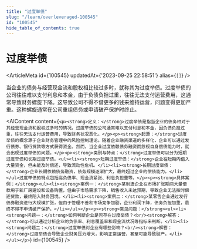 ```yaml
---
title: "过度举债"
slug: "/learn/overleveraged-100545"
id: "100545"
hide_table_of_contents: true
---
```



# 过度举债

<ArticleMeta id={100545} updatedAt={'2023-09-25 22:58:51'} alias={`[]`} />
<div className='border-solid border-b border-t-0 my-4 border-[var(--ifm-color-gray-300)]' />

当企业的债务与经营现金流和股权相比较过多时，就称其为过度举债。过度举债的公司往往难以支付利息和本金，由于负债负担过重，往往无法支付运营费用，这通常导致财务螺旋下降。这导致公司不得不借更多的钱来维持运营，问题变得更加严重。这种螺旋通常在公司重组债务或申请破产保护时终止。

<AIContent content={`<p><strong>定义：</strong>过度举债是指当企业的债务相对于其经营现金流和股权过多时的情况。过度举债的公司通常难以支付利息和本金，因负债负担过重，往往无法支付运营费用，导致财务状况恶化。</p><p><strong>起源：</strong>过度举债的概念源于企业财务管理中的风险控制理论。随着企业融资渠道的多样化，企业可以通过发行债券、银行贷款等方式获得资金。然而，当企业过度依赖债务融资而忽视自身偿债能力时，就会出现过度举债的问题。</p><p><strong>类别与特点：</strong>过度举债可以分为短期过度举债和长期过度举债。<ul><li><strong>短期过度举债：</strong>企业在短期内借入大量资金，但未能及时偿还，导致流动性危机。</li><li><strong>长期过度举债：</strong>企业长期依赖债务融资，债务规模逐渐扩大，最终超过企业的偿债能力。</li></ul>过度举债的特点包括高负债率、现金流紧张、利息负担重等。</p><p><strong>具体案例：</strong><ul><li><strong>案例一：</strong>某制造企业在市场扩张期间大量借款用于新厂房建设和设备购置，但由于市场需求下降，销售收入未达预期，导致企业无法按时偿还贷款，最终陷入财务困境。</li><li><strong>案例二：</strong>某零售企业通过发行债券融资进行大规模扩张，但由于管理不善和市场竞争加剧，企业利润下降，债务负担加重，最终不得不申请破产保护。</li></ul></p><p><strong>常见问题：</strong><ul><li><strong>问题一：</strong>如何判断企业是否存在过度举债？<br/><strong>解答：</strong>可以通过分析企业的负债率、利息覆盖率和现金流状况等指标来判断。</li><li><strong>问题二：</strong>过度举债对企业有哪些影响？<br/><strong>解答：</strong>过度举债会导致企业财务压力增大，影响正常运营，甚至可能导致破产。</li></ul></p>`} id={100545} />
